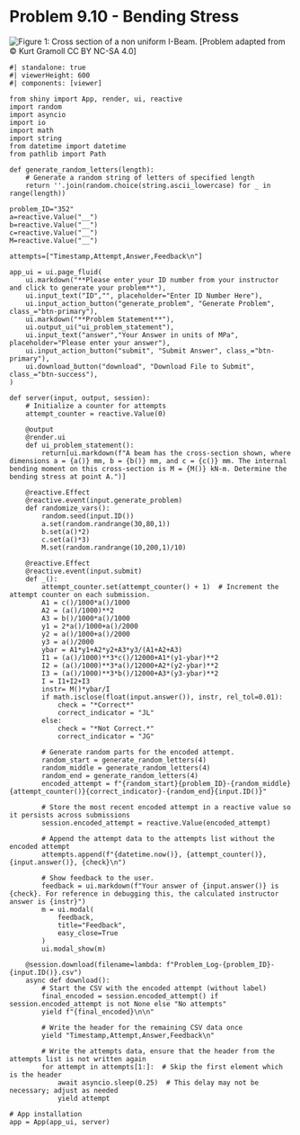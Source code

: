 # Problem 9.10 - Bending Stress {.unnumbered}

![Figure 1: Cross section of a non uniform I-Beam.](images/352.png){fig-alt="Picture with a cross section of a non uniform I-Beam. The top of the I-Beam has a width of c and a height of a. The stem of the I-Beam has a width of a and a height of a. The base of the I-Beam has a width of b and a height of a."}
\[Problem adapted from © Kurt Gramoll CC BY NC-SA 4.0\]
```shinylive-python
#| standalone: true
#| viewerHeight: 600
#| components: [viewer]

from shiny import App, render, ui, reactive
import random
import asyncio
import io
import math
import string
from datetime import datetime
from pathlib import Path

def generate_random_letters(length):
    # Generate a random string of letters of specified length
    return ''.join(random.choice(string.ascii_lowercase) for _ in range(length))  

problem_ID="352"
a=reactive.Value("__")
b=reactive.Value("__")
c=reactive.Value("__")
M=reactive.Value("__")
  
attempts=["Timestamp,Attempt,Answer,Feedback\n"]

app_ui = ui.page_fluid(
    ui.markdown("**Please enter your ID number from your instructor and click to generate your problem**"),
    ui.input_text("ID","", placeholder="Enter ID Number Here"),
    ui.input_action_button("generate_problem", "Generate Problem", class_="btn-primary"),
    ui.markdown("**Problem Statement**"),
    ui.output_ui("ui_problem_statement"),
    ui.input_text("answer","Your Answer in units of MPa", placeholder="Please enter your answer"),
    ui.input_action_button("submit", "Submit Answer", class_="btn-primary"),
    ui.download_button("download", "Download File to Submit", class_="btn-success"),
)

def server(input, output, session):
    # Initialize a counter for attempts
    attempt_counter = reactive.Value(0)

    @output
    @render.ui
    def ui_problem_statement():
        return[ui.markdown(f"A beam has the cross-section shown, where dimensions a = {a()} mm, b = {b()} mm, and c = {c()} mm. The internal bending moment on this cross-section is M = {M()} kN-m. Determine the bending stress at point A.")]
    
    @reactive.Effect
    @reactive.event(input.generate_problem)
    def randomize_vars():
        random.seed(input.ID())
        a.set(random.randrange(30,80,1))
        b.set(a()*2)
        c.set(a()*3)
        M.set(random.randrange(10,200,1)/10)
        
    @reactive.Effect
    @reactive.event(input.submit)
    def _():
        attempt_counter.set(attempt_counter() + 1)  # Increment the attempt counter on each submission.
        A1 = c()/1000*a()/1000
        A2 = (a()/1000)**2
        A3 = b()/1000*a()/1000
        y1 = 2*a()/1000+a()/2000
        y2 = a()/1000+a()/2000
        y3 = a()/2000
        ybar = A1*y1+A2*y2+A3*y3/(A1+A2+A3)
        I1 = (a()/1000)**3*c()/12000+A1*(y1-ybar)**2
        I2 = (a()/1000)**3*a()/12000+A2*(y2-ybar)**2
        I3 = (a()/1000)**3*b()/12000+A3*(y3-ybar)**2
        I = I1+I2+I3
        instr= M()*ybar/I
        if math.isclose(float(input.answer()), instr, rel_tol=0.01):
            check = "*Correct*"
            correct_indicator = "JL"
        else:
            check = "*Not Correct.*"
            correct_indicator = "JG"

        # Generate random parts for the encoded attempt.
        random_start = generate_random_letters(4)
        random_middle = generate_random_letters(4)
        random_end = generate_random_letters(4)
        encoded_attempt = f"{random_start}{problem_ID}-{random_middle}{attempt_counter()}{correct_indicator}-{random_end}{input.ID()}"

        # Store the most recent encoded attempt in a reactive value so it persists across submissions
        session.encoded_attempt = reactive.Value(encoded_attempt)

        # Append the attempt data to the attempts list without the encoded attempt
        attempts.append(f"{datetime.now()}, {attempt_counter()}, {input.answer()}, {check}\n")

        # Show feedback to the user.
        feedback = ui.markdown(f"Your answer of {input.answer()} is {check}. For reference in debugging this, the calculated instructor answer is {instr}")
        m = ui.modal(
            feedback,
            title="Feedback",
            easy_close=True
        )
        ui.modal_show(m)

    @session.download(filename=lambda: f"Problem_Log-{problem_ID}-{input.ID()}.csv")
    async def download():
        # Start the CSV with the encoded attempt (without label)
        final_encoded = session.encoded_attempt() if session.encoded_attempt is not None else "No attempts"
        yield f"{final_encoded}\n\n"
        
        # Write the header for the remaining CSV data once
        yield "Timestamp,Attempt,Answer,Feedback\n"
        
        # Write the attempts data, ensure that the header from the attempts list is not written again
        for attempt in attempts[1:]:  # Skip the first element which is the header
            await asyncio.sleep(0.25)  # This delay may not be necessary; adjust as needed
            yield attempt

# App installation
app = App(app_ui, server)
```
